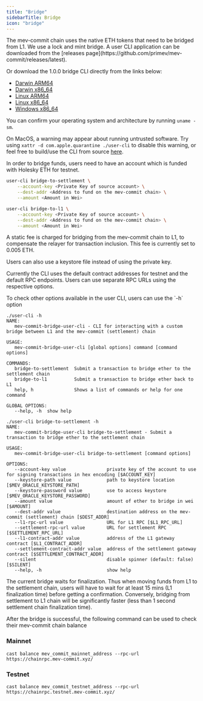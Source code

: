 ```yaml
---
title: "Bridge"
sidebarTitle: Bridge
icon: "bridge"
---
```


<p> The mev-commit chain uses the native ETH tokens that need to be bridged from L1. We use a lock and mint bridge. A user CLI application can be downloaded from the [releases page](https://github.com/primev/mev-commit/releases/latest). </p>

Or download the 1.0.0 bridge CLI directly from the links below:
* [Darwin ARM64](https://github.com/primev/mev-commit/releases/download/v1.0.0/mev-commit-bridge-user-cli_1.0.0_Darwin_arm64.tar.gz)
* [Darwin x86_64](https://github.com/primev/mev-commit/releases/download/v1.0.0/mev-commit-bridge-user-cli_1.0.0_Darwin_x86_64.tar.gz)
* [Linux ARM64](https://github.com/primev/mev-commit/releases/download/v1.0.0/mev-commit-bridge-user-cli_1.0.0_Linux_arm64.tar.gz)
* [Linux x86_64](https://github.com/primev/mev-commit/releases/download/v1.0.0/mev-commit-bridge-user-cli_1.0.0_Linux_x86_64.tar.gz)
* [Windows x86_64](https://github.com/primev/mev-commit/releases/download/v1.0.0/mev-commit-bridge-user-cli_1.0.0_Windows_x86_64.zip)

You can confirm your operating system and architecture by running `uname -sm`.

On MacOS, a warning may appear about running untrusted software. Try using `xattr -d com.apple.quarantine ./user-cli` to disable this warning, or feel free to build/use the CLI from source [here](https://github.com/primev/mev-commit/tree/main/bridge/standard).

<Note>In order to bridge funds, users need to have an account which is funded with Holesky ETH for testnet. </Note>

<CodeGroup>

```bash ❯_ bridge to settlement chain from L1
user-cli bridge-to-settlement \
	--account-key <Private Key of source account> \
	--dest-addr <Address to fund on the mev-commit chain> \
	--amount <Amount in Wei>
```

```bash ❯_ bridge to L1 from settlement chain
user-cli bridge-to-l1 \
	--account-key <Private Key of source account> \
	--dest-addr <Address to fund on the mev-commit chain> \
	--amount <Amount in Wei>
```

</CodeGroup>

A static fee is charged for bridging from the mev-commit chain to L1, to compensate the relayer for transaction inclusion. This fee is currently set to 0.005 ETH.

<Note> Users can also use a keystore file instead of using the private key. </Note>

<Note> Currently the CLI uses the default contract addresses for testnet and the default RPC endpoints. Users can use separate RPC URLs using the respective options. </Note>

<p> To check other options available in the user CLI, users can use the `-h` option </p>

```
./user-cli -h
NAME:
   mev-commit-bridge-user-cli - CLI for interacting with a custom bridge between L1 and the mev-commit (settlement) chain

USAGE:
   mev-commit-bridge-user-cli [global options] command [command options]

COMMANDS:
   bridge-to-settlement  Submit a transaction to bridge ether to the settlement chain
   bridge-to-l1          Submit a transaction to bridge ether back to L1
   help, h               Shows a list of commands or help for one command

GLOBAL OPTIONS:
   --help, -h  show help

```

```
./user-cli bridge-to-settlement -h
NAME:
   mev-commit-bridge-user-cli bridge-to-settlement - Submit a transaction to bridge ether to the settlement chain

USAGE:
   mev-commit-bridge-user-cli bridge-to-settlement [command options]

OPTIONS:
   --account-key value               private key of the account to use for signing transactions in hex encoding [$ACCOUNT_KEY]
   --keystore-path value             path to keystore location [$MEV_ORACLE_KEYSTORE_PATH]
   --keystore-password value         use to access keystore [$MEV_ORACLE_KEYSTORE_PASSWORD]
   --amount value                    amount of ether to bridge in wei [$AMOUNT]
   --dest-addr value                 destination address on the mev-commit (settlement) chain [$DEST_ADDR]
   --l1-rpc-url value                URL for L1 RPC [$L1_RPC_URL]
   --settlement-rpc-url value        URL for settlement RPC [$SETTLEMENT_RPC_URL]
   --l1-contract-addr value          address of the L1 gateway contract [$L1_CONTRACT_ADDR]
   --settlement-contract-addr value  address of the settlement gateway contract [$SETTLEMENT_CONTRACT_ADDR]
   --silent                          disable spinner (default: false) [$SILENT]
   --help, -h                        show help
```

<Note> The current bridge waits for finalization. Thus when moving funds from L1 to the settlement chain, users will have to wait for at least 15 mins (L1 finalization time) before getting a confirmation. Conversely, bridging from settlement to L1 chain will be significantly faster (less than 1 second settlement chain finalization time). </Note>

After the bridge is successful, the following command can be used to check their mev-commit chain balance

### Mainnet
```
cast balance mev_commit_mainnet_address --rpc-url https://chainrpc.mev-commit.xyz/
```

### Testnet
```
cast balance mev_commit_testnet_address --rpc-url https://chainrpc.testnet.mev-commit.xyz/
```

